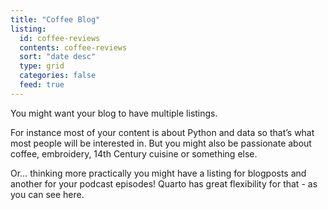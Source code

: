 ```yaml
---
title: "Coffee Blog"
listing:
  id: coffee-reviews
  contents: coffee-reviews
  sort: "date desc"
  type: grid
  categories: false
  feed: true
---
```


You might want your blog to have multiple listings.

For instance most of your content is about Python and data so that's what most people will be interested in. But you might also be passionate about coffee, embroidery, 14th Century cuisine or something else.

Or... thinking more practically you might have a listing for blogposts and another for your podcast episodes! Quarto has great flexibility for that - as you can see here.

::: {#blog}
:::